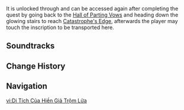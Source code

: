 {{Stub}}
{{Location Infobox
|image        = <gallery>
Ruins of the Sage of the Stolen Flame.png|In-game
</gallery>
|type         = Point of Interest
|type2        = Instance
|poi          = Hall of Parting Vows
|area         = Tequemecan Valley
|region       = Natlan
}}
{{Location Intro|description=<!--<p></p>-->}}

It is unlocked through {{Quest|Revelations from the Past}} and can be accessed again after completing the quest by going back to the [[Hall of Parting Vows]] and heading down the glowing stairs to reach [[Catastrophe's Edge]], afterwards the player may touch the inscription to be transported here.
<!--
==Quests==
{{Quests by Category List|{{subst:#titleparts:{{subst:PAGENAME}}}} Quests|heo=1}}
--><!--
==NPCs==
*
--><!--
==Interactables==
===Interactable Name===
{{Dialogue Start}}
:''':''' {{tx}}
{{Dialogue End}}
--><!--
==Descriptions==
{{Description|}}
-->
==Soundtracks==
{{Soundtracks by Category Table|type=location}}
<!--
==Lore==

==Gallery==
<gallery>

</gallery>

==Video Guides==
{{EVT
|video   = 
|caption = 
}}

==Other Languages==
-->
==Change History==
{{Change History|5.0}}

==Navigation==
{{PoI Navbox|Natlan}}

[[vi:Di Tích Của Hiền Giả Trộm Lửa]]
